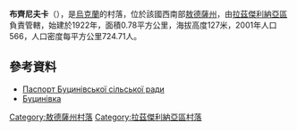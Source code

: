{{coord|46|45|54|N|30|13|11|E|scale:30000|display=title}}

'''布齊尼夫卡'''（{{lang-uk|Буцинівка}}），是[[烏克蘭|烏克蘭]]的村落，位於該國西南部[[敖德薩州|敖德薩州]]，由[[拉茲傑利納亞區|拉茲傑利納亞區]]負責管轄，始建於1922年，面積0.78平方公里，海拔高度127米，2001年人口566，人口密度每平方公里724.71人。

==參考資料==
*[http://rozdilna-rda.odessa.gov.ua/files/rozdilna-rda/files/PASPORT/bucenovka.pdf Паспорт Буцинівської сільської ради]
* [http://w1.c1.rada.gov.ua/pls/z7502/A005?rf7571=23015 Буцинівка]{{dead link|date=2018年2月 |bot=InternetArchiveBot |fix-attempted=yes }}

{{DEFAULTSORT:Буцинівка}}
[[Category:敖德薩州村落|Category:敖德薩州村落]]
[[Category:拉茲傑利納亞區村落|Category:拉茲傑利納亞區村落]]


{{Odessa-geo-stub}}